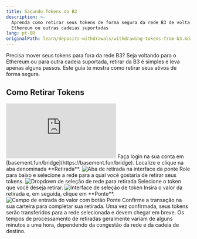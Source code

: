 ```yaml
---
title: Sacando Tokens do B3
description: >-
  Aprenda como retirar seus tokens de forma segura da rede B3 de volta para o
  Ethereum ou outras cadeias suportadas
lang: pt-BR
originalPath: learn/deposits-withdrawals/withdrawing-tokens-from-b3.mdx
---
```

Precisa mover seus tokens para fora da rede B3? Seja voltando para o Ethereum ou para outra cadeia suportada, retirar da B3 é simples e leva apenas alguns passos. Este guia te mostra como retirar seus ativos de forma segura.

## Como Retirar Tokens

<iframe
  className="w-full aspect-video rounded-xl"
  src="https://www.youtube.com/embed/AE_DhEVOmMI"
  title="Como retirar tokens da B3"
  frameBorder="0"
  allow="accelerometer; autoplay; clipboard-write; encrypted-media; gyroscope; picture-in-picture"
  allowFullScreen
></iframe>

<Steps>
<Step title="Navegue até a ponte">
  Faça login na sua conta em [basement.fun/bridge](https://basement.fun/bridge).
</Step>

<Step title="Selecione a aba de retirada">
  Localize e clique na aba denominada **Retirada**.
  
  <Frame>
    <img src="https://s3.amazonaws.com/helpscout.net/docs/assets/685306b72e0550277aa9250e/images/687e4730357cee4756b4cf06/file-VJ2PNGPlJ5.png" alt="Aba de retirada na interface da ponte" />
  </Frame>
</Step>

<Step title="Escolha a rede de destino">
  Role para baixo e selecione a rede para a qual você gostaria de retirar seus tokens.
  
  <Frame>
    <img src="https://s3.amazonaws.com/helpscout.net/docs/assets/685306b72e0550277aa9250e/images/687e4768a66e62177ed6d8f1/file-HybSHUyoMY.png" alt="Dropdown de seleção de rede para retirada" />
  </Frame>
</Step>

<Step title="Selecione o token">
  Selecione o token que você deseja retirar.
  
  <Frame>
    <img src="https://s3.amazonaws.com/helpscout.net/docs/assets/685306b72e0550277aa9250e/images/687e482abb2dcf4c62e16a10/file-ulOP7Uh4gi.png" alt="Interface de seleção de token" />
  </Frame>
</Step>

<Step title="Insira o valor e faça a ponte">
  Insira o valor da retirada e, em seguida, clique em **Ponte**.
  
  <Frame>
    <img src="https://s3.amazonaws.com/helpscout.net/docs/assets/685306b72e0550277aa9250e/images/687dff266828a66bbecf0bff/file-35Fdwt0jZC.png" alt="Campo de entrada do valor com botão Ponte" />
  </Frame>
</Step>

<Step title="Confirme a transação">
  Confirme a transação na sua carteira para completar sua retirada.
  
  <Check>
    Uma vez confirmada, seus tokens serão transferidos para a rede selecionada e devem chegar em breve.
  </Check>
</Step>
</Steps>

<Info>
Os tempos de processamento de retiradas geralmente variam de alguns minutos a uma hora, dependendo da congestão da rede e da cadeia de destino.
</Info>
